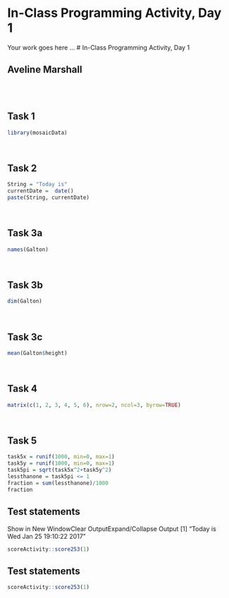 # In-Class Programming Activity, Day 1

Your work goes here ...
# In-Class Programming Activity, Day 1

## Aveline Marshall

<br>
<br>

## Task 1

```r
library(mosaicData)
```

<br>

## Task 2

```r
String = "Today is"
currentDate =  date()
paste(String, currentDate)
```

<br>

## Task 3a

```r
names(Galton)
```

<br>

## Task 3b

```r
dim(Galton)
```


<br>

## Task 3c

```r
mean(Galton$height)
```


<br>

## Task 4

```r
matrix(c(1, 2, 3, 4, 5, 6), nrow=2, ncol=3, byrow=TRUE)
```

<br>

## Task 5

```r
task5x = runif(1000, min=0, max=1)
task5y = runif(1000, min=0, max=1)
task5pi = sqrt(task5x^2+task5y^2)
lessthanone = task5pi <= 1
fraction = sum(lessthanone)/1000
fraction
```

## Test statements
Show in New WindowClear OutputExpand/Collapse Output
[1] "Today is Wed Jan 25 19:10:22 2017"
```r
scoreActivity::score253(1)
```


## Test statements

```r
scoreActivity::score253(1)
```